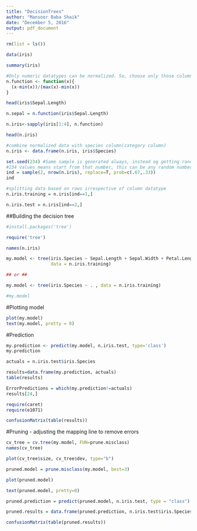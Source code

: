 ```yaml
---
title: "DecisionTrees"
author: "Mansoor Baba Shaik"
date: "December 5, 2016"
output: pdf_document
---
```


```r
rm(list = ls())

data(iris)

summary(iris)
```

```r
#Only numeric datatypes can be normalized. So, choose only those columns from dataframe
n.function <- function(x){
  (x-min(x))/(max(x)-min(x))
}

head(iris$Sepal.Length)

n.sepal = n.function(iris$Sepal.Length)

n.iris<-sapply(iris[1:4], n.function)

head(n.iris)

#combine normalized data with species column(category column)
n.iris <- data.frame(n.iris, iris$Species)
```

```r
set.seed(234) #Same sample is generated always, instead og getting random samples each time
#234 values means start from that number, this can be any random number
ind = sample(2, nrow(n.iris), replace=T, prob=c(.67,.33))
ind

#splitting data based on rows irrespective of column datatype
n.iris.training = n.iris[ind==1,]

n.iris.test = n.iris[ind==2,]
```

##Building the decision tree
```r

#install.packages('tree')

require('tree')

names(n.iris)

my.model <- tree(iris.Species ~ Sepal.Length + Sepal.Width + Petal.Length + Petal.Width,
                 data = n.iris.training)

## or ##

my.model <- tree(iris.Species ~ . , data = n.iris.training)

#my.model

```

#Plotting model
```r
plot(my.model)
text(my.model, pretty = 0)

```

#Prediction
```r
my.prediction <- predict(my.model, n.iris.test, type='class')
my.prediction

actuals = n.iris.test$iris.Species

results=data.frame(my.prediction, actuals)
table(results)

ErrorPredictions = which(my.prediction!=actuals)
results[24,]
```

```r
require(caret)
require(e1071)

confusionMatrix(table(results))
```

#Pruning - adjusting the mapping line to remove errors
```r
cv_tree = cv.tree(my.model, FUN=prune.misclass)
names(cv_tree)

plot(cv_tree$size, cv_tree$dev, type="b")

pruned.model = prune.misclass(my.model, best=3)

plot(pruned.model)

text(pruned.model, pretty=0)

pruned.prediction = predict(pruned.model, n.iris.test, type = "class")

pruned.results = data.frame(pruned.prediction, n.iris.test$iris.Species)

confusionMatrix(table(pruned.results))

```


